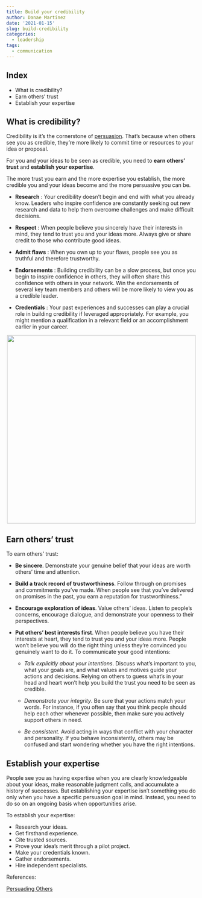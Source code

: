 ```yaml
---
title: Build your credibility
author: Danae Martinez
date: '2021-01-15'
slug: build-credibility
categories:
  - leadership
tags:
  - communication
---
```


## Index 

- What is credibility?
- Earn others’ trust
- Establish your expertise

## What is credibility?

Credibility is it’s the cornerstone of [persuasion](https://blogdanae.netlify.app/2021/01/27/undestand-persuation/). That’s because when others see you as credible, they’re more likely to commit time or resources to your idea or proposal.

For you and your ideas to be seen as credible, you need to **earn others’ trust** and **establish your expertise**. 

The more trust you earn and the more expertise you establish, the more credible you and your ideas become and the more persuasive you can be.

- **Research** : Your credibility doesn’t begin and end with what you already know. Leaders who inspire confidence are constantly seeking out new research and data to help them overcome challenges and make difficult decisions.

- **Respect** : When people believe you sincerely have their interests in mind, they tend to trust you and your ideas more. Always give or share credit to those who contribute good ideas.

- **Admit flaws** : When you own up to your flaws, people see you as truthful and therefore trustworthy.

- **Endorsements** : Building credibility can be a slow process, but once you begin to inspire confidence in others, they will often share this confidence with others in your network. Win the endorsements of several key team members and others will be more likely to view you as a credible leader.

- **Credentials** : Your past experiences and successes can play a crucial role in building credibility if leveraged appropriately. For example, you might mention a qualification in a relevant field or an accomplishment earlier in your career.

<center>
![](\credibility.png){width=500px}
</center>

## Earn others’ trust

To earn others' trust:

- **Be sincere**. Demonstrate your genuine belief that your ideas are worth others' time and attention.

- **Build a track record of trustworthiness**. Follow through on promises and commitments you've made. When people see that you've delivered on promises in the past, you earn a reputation for trustworthiness."

- **Encourage exploration of ideas**. Value others’ ideas. Listen to people’s concerns, encourage dialogue, and demonstrate your openness to their perspectives.

- **Put others' best interests first**. When people believe you have their interests at heart, they tend to trust you and your ideas more. People won’t believe you will do the right thing unless they’re convinced you genuinely want to do it. To communicate your good intentions:

  - *Talk explicitly about your intentions*. Discuss what’s important to you, what your goals are, and what values and motives guide your actions and decisions. Relying on others to guess what’s in your head and heart won’t help you build the trust you need to be seen as credible.

  - *Demonstrate your integrity*. Be sure that your actions match your words. For instance, if you often say that you think people should help each other whenever possible, then make sure you actively support others in need.

  - *Be consistent*. Avoid acting in ways that conflict with your character and personality. If you behave inconsistently, others may be confused and start wondering whether you have the right intentions.

## Establish your expertise

People see you as having expertise when you are clearly knowledgeable about your ideas, make reasonable judgment calls, and accumulate a history of successes. But establishing your expertise isn’t something you do only when you have a specific persuasion goal in mind. Instead, you need to do so on an ongoing basis when opportunities arise.

To establish your expertise:

- Research your ideas.
- Get firsthand experience.
- Cite trusted sources.
- Prove your idea’s merit through a pilot project.
- Make your credentials known.
- Gather endorsements.
- Hire independent specialists.

References: 

[Persuading Others](https://edls.myhbp.org/hmm12/content/persuading_others/landingpage.html)